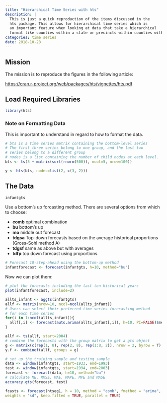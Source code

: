 ```yaml
---
title: "Hierarchical Time Series with hts"
description: |
  This is just a quick reproduction of the items discussed in the 
  hts package. This allows for hierarchical time series which is 
  an important feature when looking at data that take a hierarchical
  format like counties within a state or precincts within counties within states.
categories: time series
date: 2018-10-28
---
```



## Mission

The mission is to reproduce the figures in the following article:

<https://cran.r-project.org/web/packages/hts/vignettes/hts.pdf>

## Load Required Libraries

```r
library(hts)
```

### Note on Formatting Data

This is important to understand in regard to how to format the data.

```r
# bts is a time series matrix containing the bottom-level series
# The first three series belong to one group, and the last two
# series belong to a different group
# nodes is a list containing the number of child nodes at each level.
bts <- ts(5 + matrix(sort(rnorm(500)), ncol=5, nrow=100))

y <- hts(bts, nodes=list(2, c(3, 2)))
```


## The Data

```r
infantgts
```

Use a bottom's up forcasting method. There are several options from which to choose:

- **comb** optimal combination
- **bu** bottom's up
- **mo** middle out forecast
- **tdgsa** Top-down forecasts based on the average historical proportions (Gross-Sohl method A)
- **tdgsf** same as above but with averages
- **tdfp** top down forecast using proportions

```r
# Forecast 10-step-ahead using the bottom-up method
infantforecast <- forecast(infantgts, h=10, method="bu")
```


Now we can plot them:

```r
# plot the forecasts including the last ten historical years
plot(infantforecast, include=2)

```



```r
allts_infant <- aggts(infantgts)
allf <- matrix(nrow=10, ncol=ncol(allts_infant))
# Users can select their preferred time-series forecasting method
# for each time series
for(i in 1:ncol(allts_infant)){
  allf[,i] <- forecast(auto.arima(allts_infant[,i]), h=10, PI=FALSE)$mean
}

allf <- ts(allf, start=2004)
# combine the forecasts with the group matrix to get a gts object
g <- matrix(c(rep(1, 8), rep(2, 8), rep(1:8, 2)), nrow = 2, byrow = T)
y.f <- combinef(allf, groups = g)
```

```r
# set up the training sample and testing sample
data <- window(infantgts, start=1933, end=1993)
test <- window(infantgts, start=1994, end=2003)
forecast <- forecast(data, h=10, method="bu")
# calculate ME, RMSE, MAE, MAPE, MPE and MASE
accuracy.gts(forecast, test)
```

```r
fcasts <- forecast(htseg1, h = 10, method = "comb", fmethod = "arima",
weights = "sd", keep.fitted = TRUE, parallel = TRUE)
```

